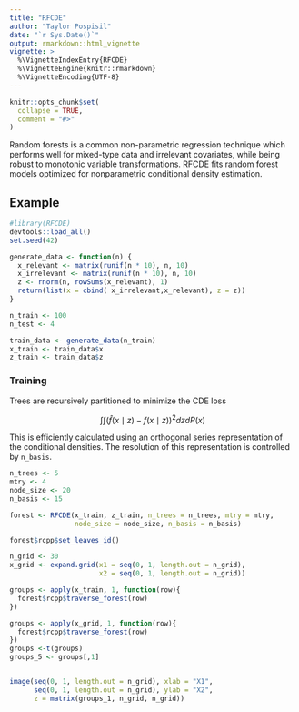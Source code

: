 ```yaml
---
title: "RFCDE"
author: "Taylor Pospisil"
date: "`r Sys.Date()`"
output: rmarkdown::html_vignette
vignette: >
  %\VignetteIndexEntry{RFCDE}
  %\VignetteEngine{knitr::rmarkdown}
  %\VignetteEncoding{UTF-8}
---
```


```r
knitr::opts_chunk$set(
  collapse = TRUE,
  comment = "#>"
)
```

Random forests is a common non-parametric regression technique which
performs well for mixed-type data and irrelevant covariates, while
being robust to monotonic variable transformations. RFCDE fits random
forest models optimized for nonparametric conditional density
estimation.

## Example

```r
#library(RFCDE)
devtools::load_all()
set.seed(42)

generate_data <- function(n) {
  x_relevant <- matrix(runif(n * 10), n, 10)
  x_irrelevant <- matrix(runif(n * 10), n, 10)
  z <- rnorm(n, rowSums(x_relevant), 1)
  return(list(x = cbind( x_irrelevant,x_relevant), z = z))
}

n_train <- 100
n_test <- 4

train_data <- generate_data(n_train)
x_train <- train_data$x
z_train <- train_data$z
```

### Training

Trees are recursively partitioned to minimize the CDE loss

$$ \int \int (\hat{f}(x \mid z) - f(x \mid z))^{2} dz dP(x) $$

This is efficiently calculated using an orthogonal series
representation of the conditional densities. The resolution of this
representation is controlled by `n_basis`.

```r
n_trees <- 5
mtry <- 4
node_size <- 20
n_basis <- 15

forest <- RFCDE(x_train, z_train, n_trees = n_trees, mtry = mtry,
                node_size = node_size, n_basis = n_basis)
```

```r
forest$rcpp$set_leaves_id()
```
```r
n_grid <- 30
x_grid <- expand.grid(x1 = seq(0, 1, length.out = n_grid),
                      x2 = seq(0, 1, length.out = n_grid))
```

```r
groups <- apply(x_train, 1, function(row){
  forest$rcpp$traverse_forest(row)
})
```

```r
groups <- apply(x_grid, 1, function(row){
  forest$rcpp$traverse_forest(row)
})
groups <-t(groups)
groups_5 <- groups[,1]


image(seq(0, 1, length.out = n_grid), xlab = "X1",
      seq(0, 1, length.out = n_grid), ylab = "X2",
      z = matrix(groups_1, n_grid, n_grid))
```